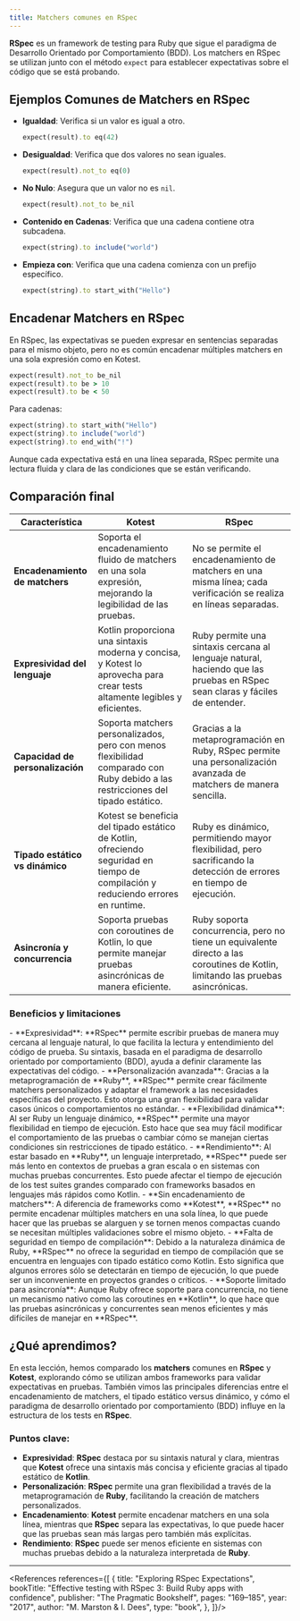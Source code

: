 ```yaml
---
title: Matchers comunes en RSpec
---
```


<ReadingTime />
<GithubRepoLink user="r8vnhill" repo="" />

**RSpec** es un framework de testing para Ruby que sigue el paradigma de Desarrollo Orientado por Comportamiento (BDD). Los matchers en RSpec se utilizan junto con el método `expect` para establecer expectativas sobre el código que se está probando.

## Ejemplos Comunes de Matchers en RSpec

- **Igualdad**: Verifica si un valor es igual a otro.

  ```ruby
  expect(result).to eq(42)
  ```

- **Desigualdad**: Verifica que dos valores no sean iguales.

  ```ruby
  expect(result).not_to eq(0)
  ```

- **No Nulo**: Asegura que un valor no es `nil`.

  ```ruby
  expect(result).not_to be_nil
  ```

- **Contenido en Cadenas**: Verifica que una cadena contiene otra subcadena.

  ```ruby
  expect(string).to include("world")
  ```

- **Empieza con**: Verifica que una cadena comienza con un prefijo específico.

  ```ruby
  expect(string).to start_with("Hello")
  ```

## Encadenar Matchers en RSpec

En RSpec, las expectativas se pueden expresar en sentencias separadas para el mismo objeto, pero no es común encadenar múltiples matchers en una sola expresión como en Kotest.

```ruby
expect(result).not_to be_nil
expect(result).to be > 10
expect(result).to be < 50
```

Para cadenas:

```ruby
expect(string).to start_with("Hello")
expect(string).to include("world")
expect(string).to end_with("!")
```

Aunque cada expectativa está en una línea separada, RSpec permite una lectura fluida y clara de las condiciones que se están verificando.

## Comparación final

| **Característica**                | **Kotest**                                                                                                                     | **RSpec**                                                                                                                   |
|-----------------------------------|---------------------------------------------------------------------------------------------------------------------------------|-----------------------------------------------------------------------------------------------------------------------------|
| **Encadenamiento de matchers**     | Soporta el encadenamiento fluido de matchers en una sola expresión, mejorando la legibilidad de las pruebas.                     | No se permite el encadenamiento de matchers en una misma línea; cada verificación se realiza en líneas separadas.            |
| **Expresividad del lenguaje**      | Kotlin proporciona una sintaxis moderna y concisa, y Kotest lo aprovecha para crear tests altamente legibles y eficientes.      | Ruby permite una sintaxis cercana al lenguaje natural, haciendo que las pruebas en RSpec sean claras y fáciles de entender.  |
| **Capacidad de personalización**   | Soporta matchers personalizados, pero con menos flexibilidad comparado con Ruby debido a las restricciones del tipado estático. | Gracias a la metaprogramación en Ruby, RSpec permite una personalización avanzada de matchers de manera sencilla.            |
| **Tipado estático vs dinámico**    | Kotest se beneficia del tipado estático de Kotlin, ofreciendo seguridad en tiempo de compilación y reduciendo errores en runtime.| Ruby es dinámico, permitiendo mayor flexibilidad, pero sacrificando la detección de errores en tiempo de ejecución.          |
| **Asincronía y concurrencia**      | Soporta pruebas con coroutines de Kotlin, lo que permite manejar pruebas asincrónicas de manera eficiente.                      | Ruby soporta concurrencia, pero no tiene un equivalente directo a las coroutines de Kotlin, limitando las pruebas asincrónicas.|

### Beneficios y limitaciones

<ProCons>
  <Pros>
    - **Expresividad**: **RSpec** permite escribir pruebas de manera muy cercana al lenguaje natural, lo que facilita la lectura y entendimiento del código de prueba. Su sintaxis, basada en el paradigma de desarrollo orientado por comportamiento (BDD), ayuda a definir claramente las expectativas del código.
    - **Personalización avanzada**: Gracias a la metaprogramación de **Ruby**, **RSpec** permite crear fácilmente matchers personalizados y adaptar el framework a las necesidades específicas del proyecto. Esto otorga una gran flexibilidad para validar casos únicos o comportamientos no estándar.
    - **Flexibilidad dinámica**: Al ser Ruby un lenguaje dinámico, **RSpec** permite una mayor flexibilidad en tiempo de ejecución. Esto hace que sea muy fácil modificar el comportamiento de las pruebas o cambiar cómo se manejan ciertas condiciones sin restricciones de tipado estático.
  </Pros>
  <Cons>
    - **Rendimiento**: Al estar basado en **Ruby**, un lenguaje interpretado, **RSpec** puede ser más lento en contextos de pruebas a gran escala o en sistemas con muchas pruebas concurrentes. Esto puede afectar el tiempo de ejecución de los test suites grandes comparado con frameworks basados en lenguajes más rápidos como Kotlin.
    - **Sin encadenamiento de matchers**: A diferencia de frameworks como **Kotest**, **RSpec** no permite encadenar múltiples matchers en una sola línea, lo que puede hacer que las pruebas se alarguen y se tornen menos compactas cuando se necesitan múltiples validaciones sobre el mismo objeto.
    - **Falta de seguridad en tiempo de compilación**: Debido a la naturaleza dinámica de Ruby, **RSpec** no ofrece la seguridad en tiempo de compilación que se encuentra en lenguajes con tipado estático como Kotlin. Esto significa que algunos errores sólo se detectarán en tiempo de ejecución, lo que puede ser un inconveniente en proyectos grandes o críticos.
    - **Soporte limitado para asincronía**: Aunque Ruby ofrece soporte para concurrencia, no tiene un mecanismo nativo como las coroutines en **Kotlin**, lo que hace que las pruebas asincrónicas y concurrentes sean menos eficientes y más difíciles de manejar en **RSpec**.
  </Cons>
</ProCons>

## ¿Qué aprendimos?

En esta lección, hemos comparado los **matchers** comunes en **RSpec** y **Kotest**, explorando cómo se utilizan ambos frameworks para validar expectativas en pruebas. También vimos las principales diferencias entre el encadenamiento de matchers, el tipado estático versus dinámico, y cómo el paradigma de desarrollo orientado por comportamiento (BDD) influye en la estructura de los tests en **RSpec**.

### Puntos clave:

- **Expresividad**: **RSpec** destaca por su sintaxis natural y clara, mientras que **Kotest** ofrece una sintaxis más concisa y eficiente gracias al tipado estático de **Kotlin**.
- **Personalización**: **RSpec** permite una gran flexibilidad a través de la metaprogramación de **Ruby**, facilitando la creación de matchers personalizados.
- **Encadenamiento**: **Kotest** permite encadenar matchers en una sola línea, mientras que **RSpec** separa las expectativas, lo que puede hacer que las pruebas sean más largas pero también más explícitas.
- **Rendimiento**: **RSpec** puede ser menos eficiente en sistemas con muchas pruebas debido a la naturaleza interpretada de **Ruby**.

---

<References references={[
    {
        title: "Exploring RSpec Expectations",
        bookTitle: "Effective testing with RSpec 3: Build Ruby apps with confidence",
        publisher: "The Pragmatic Bookshelf",
        pages: "169–185",
        year: "2017",
        author: "M. Marston & I. Dees",
        type: "book",
    },
]}/>
